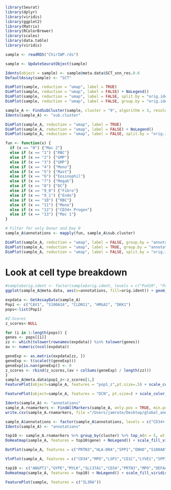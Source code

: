 ```r
library(Seurat)
library(dplyr)
library(viridis)
library(ggplot2)
library(Matrix)
library(RColorBrewer)
library(scales)
library(data.table)
library(viridis)
```

```r
sample <- readRDS("ChirIWP.rds")
```

```r
sample <- UpdateSeuratObject(sample)
```

```r
Idents(object = sample) <- sample@meta.data$SCT_snn_res.0.6
DefaultAssay(sample) <- "SCT"
```

```r
DimPlot(sample, reduction = "umap", label = TRUE)
DimPlot(sample, reduction = "umap", label = FALSE) + NoLegend()
DimPlot(sample, reduction = "umap", label = FALSE, split.by = "orig.ident") + NoLegend()
DimPlot(sample, reduction = "umap", label = FALSE, group.by = "orig.ident", cols = c("red3", "blue3")) + NoLegend()
```

```r
sample_A <- FindSubCluster(sample, cluster = "9", algorithm = 3, resolution = 0.1, graph.name = "SCT_snn")
Idents(sample_A) <- "sub.cluster"
```

```r
DimPlot(sample_A, reduction = "umap", label = TRUE)
DimPlot(sample_A, reduction = "umap", label = FALSE) + NoLegend()
DimPlot(sample_A, reduction = "umap", label = FALSE, split.by = "orig.ident") + NoLegend()
```


```r
fun <- function(x) {
  if (x == "0") {"Mac 2"} 
  else if (x == "1") {"RBC"}
  else if (x == "2") {"GMP"}
  else if (x == "3") {"GMP"}
  else if (x == "4") {"Mono"}
  else if (x == "5") {"Mast"}
  else if (x == "6") {"Eosinophil"}
  else if (x == "7") {"Megak"}
  else if (x == "8") {"DC"}
  else if (x == "9_0") {"Fibro"}
  else if (x == "9_1") {"Endo"}
  else if (x == "10") {"RBC"}
  else if (x == "11") {"Mono"}
  else if (x == "12") {"CD34+ Progen"}
  else if (x == "13") {"Mac 1"}
}

# Filter for only Donor and Day 0
sample_A$annotations <- mapply(fun, sample_A$sub.cluster)
```

```r
DimPlot(sample_A, reduction = "umap", label = FALSE, group.by = "annotations") + NoLegend()
DimPlot(sample_A, reduction = "umap", label = TRUE, group.by = "annotations")
DimPlot(sample_A, reduction = "umap", label = FALSE, split.by = "orig.ident", group.by = "annotations") + NoLegend()
```

# Look at cell type breakdown
```r
#sample$orig.ident <- factor(sample$orig.ident, levels = c("Pod1R", "Pod7R", "Pod14R"), ordered = TRUE)
ggplot(sample_A@meta.data, aes(x=annotations, fill=orig.ident)) + geom_bar(position = "fill") + theme_bw() + scale_fill_manual(values=c("red3", "blue3")) + theme(axis.text.x = element_text(angle = 0))
```

```r
expdata <- GetAssayData(sample_A)
Pop1 <- c("CAV1", "S100A16", "CLDN11", "HMGA2", "DKK1")
pops<-list(Pop1)

#Z-Scores
z_scores<-NULL

for (i in 1:length(pops)) {
genes <- pops[[i]]
zz <- which(tolower(rownames(expdata)) %in% tolower(genes))
av <- numeric(ncol(expdata))

geneExp <- as.matrix(expdata[zz, ])
geneExp <- t(scale(t(geneExp)))
geneExp[is.nan(geneExp)] <- 0
z_scores <- rbind(z_scores,(av + colSums(geneExp) / length(zz)))
}
sample_A@meta.data$pop1_z<-z_scores[1,]
FeaturePlot(object=sample_A, features = "pop1_z",pt.size=.5) + scale_color_gradientn(colors=c("blue","turquoise2","yellow","red","red4"), oob=scales::squish, limits=c(0,2))
```

```r
FeaturePlot(object=sample_A, features = "DCN", pt.size=) + scale_color_gradientn(colors=c("blue","turquoise2","yellow","red","red4"), oob=scales::squish, limits=c(0,1)) 
```

```r
Idents(sample_A) <- "annotations"
sample_A.rnamarkers <- FindAllMarkers(sample_A, only.pos = TRUE, min.pct = 0.1, logfc.threshold = 0.25)
write.csv(sample_A.rnamarkers, file ="/Users/jamrute/Desktop/global_annotations_DGE.csv", quote = FALSE)
```

```r
sample_A$annotations <- factor(sample_A$annotations, levels = c("CD34+ Progen","GMP","Mono","DC","Mac 1","Mac 2","Eosinophil","Megak","Mast","RBC","Endo","Fibro"), ordered = TRUE)
Idents(sample_A) <- "annotations"
```

```r
top10 <- sample_A.rnamarkers %>% group_by(cluster) %>% top_n(n = 5, wt = avg_log2FC)
DoHeatmap(sample_A, features = top10$gene) + NoLegend() + scale_fill_viridis()
```
```r
DotPlot(sample_A, features = c("PRTN3","HLA-DRA","SPP1","ENHO","S100A8","ANGPT1","COL1A1","PRG3","PPBP","TPSB2","LYVE1","S100A16","HBZ"), group.by = "annotations") + RotatedAxis() 
```

```r
VlnPlot(sample_A, features = c("CD34","MPO","LSP1","CD1C","LYVE1","SPP1","PRG3","PF4","TPSB2","HBZ","S100A16","LUM"), group.by = "annotations", stack = TRUE) + NoLegend()
```

```r
top10 <- c("ANGPT1","GYPE","MYLK","SLC37A1","CD34","PRTN3","MPO","DEFA4","AZU1","ELANE","PLAC8","LSP1","ASGR2","CORO1A","HLA-DRA","FGL2","ITGB7","CLEC4A","CD1C","LYVE1","SIGLEC1","LILRB5","GAPLINC","PVALB","SPP1","C1QB","C1QC","VSIG4","C1QA","PRG3","CLC","EPX","PRG2","LMO4","PPBP","PF4","CLEC1B","GP9","CMTM5","TPSB2","TPSAB1","HPGD","HPGDS","GATA2","HBZ","HBE1","HBA2","HBA1","HBG2","S100A16","CAV1","TFPI2","CLDN11","CTGF","IGFBP3","COL1A1","TAGLN","CXCL14","LUM")
DoHeatmap(sample_A, features = top10) + NoLegend() + scale_fill_viridis()
```

```r
FeaturePlot(sample, features = c("IL3RA"))
```
















